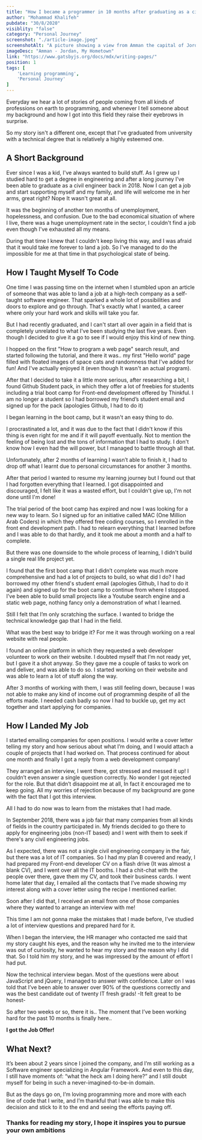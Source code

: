 ```yaml
---
title: "How I became a programmer in 10 months after graduating as a civil engineer"
author: "Mohammad Khalifeh"
pubdate: "30/8/2020"
visiblity: "false"
category: "Personal Journey"
screenshot: "./article-image.jpeg"
screenshotAlt: "A picture showing a view from Amman the capital of Jordan"
imageDesc: "Amman - Jordan, My Hometown"
link: "https://www.gatsbyjs.org/docs/mdx/writing-pages/"
position: 1
tags: [
    'Learning programming',
    'Personal Journey'
]
---
```


Everyday we hear a lot of stories of people coming from all kinds of professions on earth to programming, and whenever I tell someone about my background and how I got into this field they raise their eyebrows in surprise.

So my story isn't a different one, except that I've graduated from university with a technical degree that is relatively a highly esteemed one.

<h2>A Short Background</h2>
Ever since I was a kid, I've always wanted to build stuff. As I grew up I studied hard to get a degree in engineering and after a long journey I’ve been able to graduate as a civil engineer back in 2018. Now I can get a job and start supporting myself and my family, and life will welcome me in her arms, great right? Nope It wasn't great at all.

It was the beginning of another ten months of unemployment, hopelessness, and confusion. Due to the bad economical situation of where I live, there was a huge unemployment rate in the sector, I couldn't find a job even though I've exhausted all my means.

During that time I knew that I couldn't keep living this way, and I was afraid that it would take me forever to land a job. So I've managed to do the impossible for me at that time in that psychological state of being.

<h2>How I Taught Myself To Code</h2>
One time I was passing time on the internet when I stumbled upon an article of someone that was able to land a job at a high-tech company as a self-taught software engineer. That sparked a whole lot of possibilities and doors to explore and go through. That's exactly what I wanted, a career where only your hard work and skills will take you far.

But I had recently graduated, and I can't start all over again in a field that is completely unrelated to what I've been studying the last five years. Even though I decided to give it a go to see if I would enjoy this kind of new thing.

I hopped on the first "How to program a web page" search result, and started following the tutorial, and there it was.. my first "Hello world" page filled with floated images of space cats and randomness that I've added for fun! And I've actually enjoyed it (even though It wasn't an actual program).

After that I decided to take it a little more serious, after researching a bit, I found Github Student pack, in which they offer a lot of freebies for students including a trial boot camp for Front-end development offered by Thinkful. I am no longer a student so I had borrowed my friend’s student email and signed up for the pack (apologies Github, I had to do it)

I began learning in the boot camp, but it wasn't an easy thing to do.

I procrastinated a lot, and it was due to the fact that I didn't know if this thing is even right for me and if it will payoff eventually. Not to mention the feeling of being lost and the tons of information that I had to study. I don't know how I even had the will power, but I managed to battle through all that.

Unfortunately, after 2 months of learning I wasn’t able to finish it, I had to drop off what I learnt due to personal circumstances for another 3 months.

After that period I wanted to resume my learning journey but I found out that I had forgotten everything that I learned. I got disappointed and discouraged, I felt like it was a wasted effort, but I couldn't give up, I'm not done until I'm done!

The trial period of the boot camp has expired and now I was looking for a new way to learn. So I signed up for an initiative called MAC (One Million Arab Coders) in which they offered free coding courses, so I enrolled in the front end development path. I had to relearn everything that I learned before and I was able to do that hardly, and it took me about a month and a half to complete. 

But there was one downside to the whole process of learning, I didn't build a single real life project yet.

I found that the first boot camp that I didn’t complete was much more comprehensive and had a lot of projects to build, so what did I do? I had borrowed my other friend's student email (apologies Github, I had to do it again) and signed up for the boot camp to continue from where I stopped. I’ve been able to build small projects like a Youtube search engine and a static web page, nothing fancy only a demonstration of what I learned.

Still I felt that I’m only scratching the surface. I wanted to bridge the technical knowledge gap that I had in the field.

What was the best way to bridge it? For me it was through working on a real website with real people.

I found an online platform in which they requested a web developer volunteer to work on their website. I doubted myself that I’m not ready yet, but I gave it a shot anyway. So they gave me a couple of tasks to work on and deliver, and was able to do so. I started working on their website and was able to learn a lot of stuff along the way.

After 3 months of working with them, I was still feeling down, because I was not able to make any kind of income out of programming despite of all the efforts made. I needed cash badly so now I had to buckle up, get my act together and start applying for companies.

<h2>How I Landed My Job</h2>
I started emailing companies for open positions. I would write a cover letter telling my story and how serious about what I’m doing, and I would attach a couple of projects that I had worked on. That process continued for about one month and finally I got a reply from a web development company!

They arranged an interview, I went there, got stressed and messed it up! I couldn’t even answer a single question correctly. No wonder I got rejected for the role. But that didn’t disappoint me at all, In fact it encouraged me to keep going. All my worries of rejection because of my background are gone with the fact that I got this interview.

All I had to do now was to learn from the mistakes that I had made.

In September 2018, there was a job fair that many companies from all kinds of fields in the country participated in. My friends decided to go there to apply for engineering jobs (non-IT based) and I went with them to seek if there's any civil engineering jobs.

As I expected, there was not a single civil engineering company in the fair, but there was a lot of IT companies. So I had my plan B covered and ready, I had prepared my Front-end developer CV on a flash drive (It was almost a blank CV), and I went over all the IT booths. I had a chit-chat with the people over there, gave them my CV, and took their business cards. I went home later that day, I emailed all the contacts that I’ve made showing my interest along with a cover letter using the recipe I mentioned earlier.

Soon after I did that, I received an email from one of those companies where they wanted to arrange an interview with me!

This time I am not gonna make the mistakes that I made before, I’ve studied a lot of interview questions and prepared hard for it.

When I began the interview, the HR manager who contacted me said that my story caught his eyes, and the reason why he invited me to the interview was out of curiosity, he wanted to hear my story and the reason why I did that. So I told him my story, and he was impressed by the amount of effort I had put. 

Now the technical interview began. Most of the questions were about JavaScript and jQuery, I managed to answer with confidence. Later on I was told that I’ve been able to answer over 90% of the questions correctly and was the best candidate out of twenty IT fresh grads! -It felt great to be honest-

So after two weeks or so, there it is.. The moment that I’ve been working hard for the past 10 months is finally here..

<b>I got the Job Offer!</b>

<h2>What Next?</h2>
It’s been about 2 years since I joined the company, and I’m still working as a Software engineer specializing in Angular Framework. And even to this day, I still have moments of: “what the heck am I doing here?” and I still doubt myself for being in such a never-imagined-to-be-in domain.

But as the days go on, I’m loving programming more and more with each line of code that I write, and I’m thankful that I was able to make this decision and stick to it to the end and seeing the efforts paying off.

<h3>Thanks for reading my story, I hope it inspires you to pursue your own ambitions</h3>
